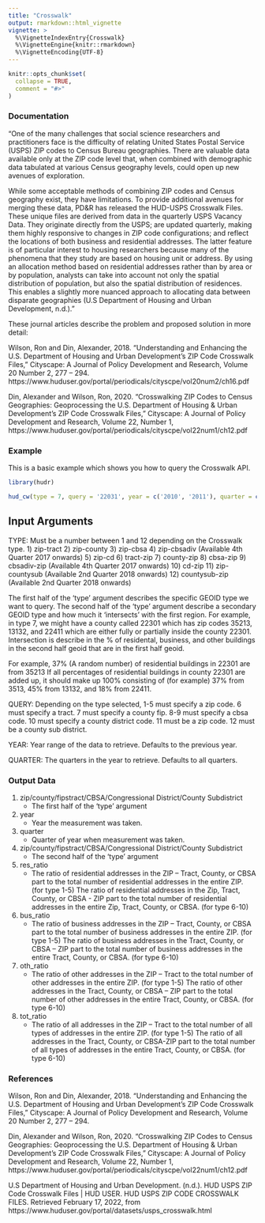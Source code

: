 ```yaml
---
title: "Crosswalk"
output: rmarkdown::html_vignette
vignette: >
  %\VignetteIndexEntry{Crosswalk}
  %\VignetteEngine{knitr::rmarkdown}
  %\VignetteEncoding{UTF-8}
---
```


```r
knitr::opts_chunk$set(
  collapse = TRUE,
  comment = "#>"
)
```

### Documentation

"One of the many challenges that social science researchers and practitioners
face is the difficulty of relating United States Postal Service (USPS) ZIP codes
to Census Bureau geographies. There are valuable data available only at the
ZIP code level that, when combined with demographic data tabulated at various 
Census geography levels, could open up new avenues of exploration.

While some acceptable methods of combining ZIP codes and Census geography exist,
they have limitations. To provide additional avenues for merging these data,
PD&R has released the HUD-USPS Crosswalk Files. These unique files are derived
from data in the quarterly USPS Vacancy Data. They originate directly from the 
USPS; are updated quarterly, making them highly responsive to changes in ZIP
code configurations; and reflect the locations of both business and residential
addresses. The latter feature is of particular interest to housing researchers
because many of the phenomena that they study are based on housing unit or 
address. By using an allocation method based on residential addresses rather
than by area or by population, analysts can take into account not only the
spatial distribution of population, but also the spatial distribution of
residences. This enables a slightly more nuanced approach to allocating
data between disparate 
geographies (U.S Department of Housing and Urban Development, n.d.)."

These journal articles describe the problem and proposed solution in more detail: 

Wilson, Ron and Din, Alexander, 2018. “Understanding and Enhancing the U.S.
  Department of Housing and Urban Development’s ZIP Code Crosswalk Files,” 
  Cityscape: A Journal of Policy Development and Research, Volume 20 Number 2, 277 – 294.     
  https://www.huduser.gov/portal/periodicals/cityscpe/vol20num2/ch16.pdf

Din, Alexander and Wilson, Ron, 2020. "Crosswalking ZIP Codes to Census Geographies:
  Geoprocessing the U.S. Department of Housing & Urban Development’s ZIP Code 
  Crosswalk Files," Cityscape: A Journal of Policy Development and Research, Volume 22, Number 1,              https://www.huduser.gov/portal/periodicals/cityscpe/vol22num1/ch12.pdf

### Example

This is a basic example which shows you how to query the Crosswalk API.

```r
library(hudr)

hud_cw(type = 7, query = '22031', year = c('2010', '2011'), quarter = c('1'))
```


## Input Arguments


TYPE: Must be a number between 1 and 12 depending on the Crosswalk type.
 1) zip-tract
 2) zip-county
 3) zip-cbsa
 4) zip-cbsadiv (Available 4th Quarter 2017 onwards)
 5) zip-cd
 6) tract-zip
 7) county-zip
 8) cbsa-zip
 9) cbsadiv-zip (Available 4th Quarter 2017 onwards)
 10) cd-zip
 11) zip-countysub (Available 2nd Quarter 2018 onwards)
 12) countysub-zip (Available 2nd Quarter 2018 onwards)

The first half of the 'type' argument describes the specific GEOID type we want to query. 
The second half of the 'type' argument describe a secondary GEOID type and how much it 
'intersects' with the first region. For example, in type 7, we might have a county 
called 22301 which has zip codes 35213, 13132, and 22411 which are either fully or 
partially inside the county 22301. Intersection is describe in the % of residental,
business, and other buildings in the second half geoid that are in the first half geoid. 

For example, 37% (A random number) of residential buildings in 22301 are from 35213
If all percentages of residential buildings in county 22301 are added up, it 
should make up 100% consisting of (for example) 37% from 3513, 45% from 13132, 
and 18% from 22411. 

QUERY: Depending on the type selected, 1-5 must specify a zip code. 6 must specify
a tract. 7 must specify a county fip. 8-9 must specify a cbsa code. 10 must specify
a county district code. 11 must be a zip code. 12 must be a county sub district.

YEAR: Year range of the data to retrieve. Defaults to the previous year.

QUARTER: The quarters in the year to retrieve. Defaults to all quarters.

### Output Data 

1) zip/county/fipstract/CBSA/Congressional District/County Subdistrict
    * The first half of the 'type' argument


2) year 
    * Year the measurement was taken.


3) quarter 
    * Quarter of year when measurement was taken.


4) zip/county/fipstract/CBSA/Congressional District/County Subdistrict
    * The second half of the 'type' argument


5) res_ratio  
    * The ratio of residential addresses in the ZIP – Tract, County, or CBSA part to the total number of residential addresses in the entire ZIP. (for type 1-5)
The ratio of residential addresses in the Zip, Tract, County, or CBSA - ZIP part to the total number of residential addresses in the entire Zip, Tract, County, or CBSA. (for type 6-10)


6) bus_ratio 
    * The ratio of business addresses in the ZIP – Tract, County, or CBSA part to the total number of business addresses in the entire ZIP. (for type 1-5)
The ratio of business addresses in the Tract, County, or CBSA – ZIP part to the total number of business addresses in the entire Tract, County, or CBSA. (for type 6-10)


7) oth_ratio 
    * The ratio of other addresses in the ZIP – Tract to the total number of other addresses in the entire ZIP. (for type 1-5)
The ratio of other addresses in the Tract, County, or CBSA – ZIP part to the total number of other addresses in the entire Tract, County, or CBSA. (for type 6-10)


8) tot_ratio 
    * The ratio of all addresses in the ZIP – Tract to the total number of all types of addresses in the entire ZIP. (for type 1-5) The ratio of all addresses in the Tract, County, or CBSA-ZIP part to the total number of all types of addresses in the entire Tract, County, or CBSA. (for type 6-10)


### References

Wilson, Ron and Din, Alexander, 2018. “Understanding and Enhancing the U.S. Department of Housing and Urban    Development’s ZIP Code Crosswalk Files,” Cityscape: A Journal of Policy Development and Research, Volume 20   Number 2, 277 – 294.

Din, Alexander and Wilson, Ron, 2020. "Crosswalking ZIP Codes to Census Geographies: Geoprocessing the U.S.    Department of Housing & Urban Development’s ZIP Code Crosswalk Files," Cityscape: A Journal of Policy        Development and Research, Volume 22, Number 1,                       
  https://www.huduser.gov/portal/periodicals/cityscpe/vol22num1/ch12.pdf

U.S Department of Housing and Urban Development. (n.d.). HUD USPS ZIP Code Crosswalk Files | HUD USER. HUD     USPS ZIP CODE CROSSWALK FILES. Retrieved February 17, 2022, from     
  https://www.huduser.gov/portal/datasets/usps_crosswalk.html

